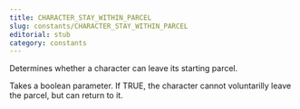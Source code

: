 ```yaml
---
title: CHARACTER_STAY_WITHIN_PARCEL
slug: constants/CHARACTER_STAY_WITHIN_PARCEL
editorial: stub
category: constants
---
```


<LSLConstant name="CHARACTER_STAY_WITHIN_PARCEL"/>

Determines whether a character can leave its starting parcel.

Takes a boolean parameter. If TRUE, the character cannot voluntarilly leave the parcel, but can return to it.
